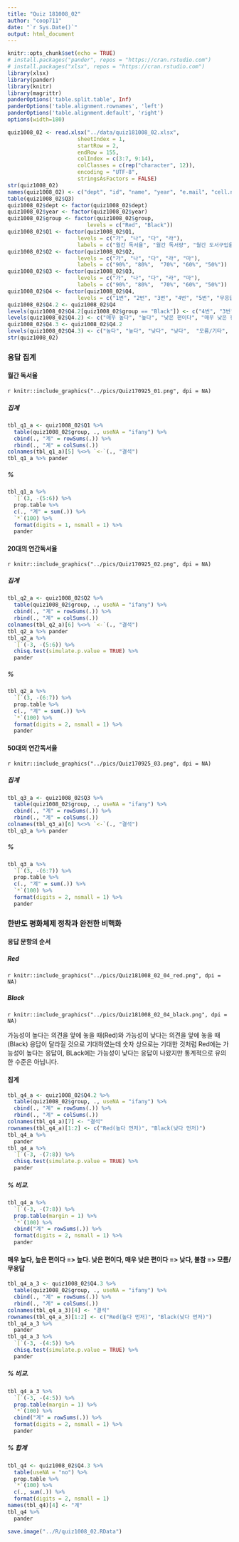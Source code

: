 ```yaml
---
title: "Quiz 181008_02"
author: "coop711"
date: "`r Sys.Date()`"
output: html_document
---
```


```r
knitr::opts_chunk$set(echo = TRUE)
# install.packages("pander", repos = "https://cran.rstudio.com")
# install.packages("xlsx", repos = "https://cran.rstudio.com")
library(xlsx)
library(pander)
library(knitr)
library(magrittr)
panderOptions('table.split.table', Inf)
panderOptions('table.alignment.rownames', 'left')
panderOptions('table.alignment.default', 'right')
options(width=180)
```

```r
quiz1008_02 <- read.xlsx("../data/quiz181008_02.xlsx", 
                      sheetIndex = 1, 
                      startRow = 2, 
                      endRow = 155, 
                      colIndex = c(3:7, 9:14), 
                      colClasses = c(rep("character", 12)), 
                      encoding = "UTF-8",
                      stringsAsFactors = FALSE)
str(quiz1008_02)
names(quiz1008_02) <- c("dept", "id", "name", "year", "e.mail", "cell.no", "Q1", "Q2", "Q3", "Q4", "group")
table(quiz1008_02$Q3)
quiz1008_02$dept <- factor(quiz1008_02$dept)
quiz1008_02$year <- factor(quiz1008_02$year)
quiz1008_02$group <- factor(quiz1008_02$group, 
                         levels = c("Red", "Black"))
quiz1008_02$Q1 <- factor(quiz1008_02$Q1, 
                      levels = c("가", "나", "다", "라"), 
                      labels = c("월간 독서율", "월간 독서량", "월간 도서구입율", "월간 도서구입량"))
quiz1008_02$Q2 <- factor(quiz1008_02$Q2, 
                      levels = c("가", "나", "다", "라", "마"), 
                      labels = c("90%", "80%",  "70%", "60%", "50%"))
quiz1008_02$Q3 <- factor(quiz1008_02$Q3, 
                      levels = c("가", "나", "다", "라", "마"), 
                      labels = c("90%", "80%",  "70%", "60%", "50%"))
quiz1008_02$Q4 <- factor(quiz1008_02$Q4, 
                      levels = c("1번", "2번", "3번", "4번", "5번", "무응답"))
quiz1008_02$Q4.2 <- quiz1008_02$Q4
levels(quiz1008_02$Q4.2[quiz1008_02$group == "Black"]) <- c("4번", "3번", "2번", "1번", "5번", "무응답")
levels(quiz1008_02$Q4.2) <- c("매우 높다", "높다", "낮은 편이다", "매우 낮은 편이다",  "모름/기타", "불참")
quiz1008_02$Q4.3 <- quiz1008_02$Q4.2
levels(quiz1008_02$Q4.3) <- c("높다", "높다", "낮다", "낮다",  "모름/기타", "모름/기타")
str(quiz1008_02)
```

### 응답 집계

#### 월간 독서율

`r knitr::include_graphics("../pics/Quiz170925_01.png", dpi = NA)`

##### 집계

```r
tbl_q1_a <- quiz1008_02$Q1 %>% 
  table(quiz1008_02$group, ., useNA = "ifany") %>%
  cbind(., "계" = rowSums(.)) %>%
  rbind(., "계" = colSums(.))
colnames(tbl_q1_a)[5] %<>% `<-`(., "결석")
tbl_q1_a %>% pander 
```

##### %

```r
tbl_q1_a %>% 
  `[`(3, -(5:6)) %>%
  prop.table %>% 
  c(., "계" = sum(.)) %>%
  `*`(100) %>%
  format(digits = 1, nsmall = 1) %>%
  pander
```

#### 20대의 연간독서율

`r knitr::include_graphics("../pics/Quiz170925_02.png", dpi = NA)`

##### 집계

```r
tbl_q2_a <- quiz1008_02$Q2 %>% 
  table(quiz1008_02$group, ., useNA = "ifany") %>%
  cbind(., "계" = rowSums(.)) %>%
  rbind(., "계" = colSums(.))
colnames(tbl_q2_a)[6] %<>% `<-`(., "결석")
tbl_q2_a %>% pander 
tbl_q2_a %>% 
  `[`(-3, -(5:6)) %>%
  chisq.test(simulate.p.value = TRUE) %>%
  pander
```

##### %

```r
tbl_q2_a %>% 
  `[`(3, -(6:7)) %>%
  prop.table %>% 
  c(., "계" = sum(.)) %>%
  `*`(100) %>%
  format(digits = 2, nsmall = 1) %>%
  pander
```

#### 50대의 연간독서율

`r knitr::include_graphics("../pics/Quiz170925_03.png", dpi = NA)`

##### 집계

```r
tbl_q3_a <- quiz1008_02$Q3 %>% 
  table(quiz1008_02$group, ., useNA = "ifany") %>%
  cbind(., "계" = rowSums(.)) %>%
  rbind(., "계" = colSums(.))
colnames(tbl_q3_a)[6] %<>% `<-`(., "결석")
tbl_q3_a %>% pander 
```

##### %

```r
tbl_q3_a %>% 
  `[`(3, -(6:7)) %>%
  prop.table %>% 
  c(., "계" = sum(.)) %>%
  `*`(100) %>%
  format(digits = 2, nsmall = 1) %>%
  pander
```

### 한반도 평화체제 정착과 완전한 비핵화 

#### 응답 문항의 순서

##### Red 

`r knitr::include_graphics("../pics/Quiz181008_02_04_red.png", dpi = NA)`

##### Black

`r knitr::include_graphics("../pics/Quiz181008_02_04_black.png", dpi = NA)`

가능성이 높다는 의견을 앞에 놓을 때(Red)와 가능성이 낮다는 의견을 앞에 놓을 때(Black) 응답이 달라질 것으로 기대하였는데 숫자 상으로는 기대한 것처럼 Red에는 가능성이 높다는 응답이, BLack에는 가능성이 낮다는 응답이 나왔지만 통계적으로 유의한 수준은 아닙니다.

#### 집계

```r
tbl_q4_a <- quiz1008_02$Q4.2 %>%
  table(quiz1008_02$group, ., useNA = "ifany") %>%
  cbind(., "계" = rowSums(.)) %>%
  rbind(., "계" = colSums(.))
colnames(tbl_q4_a)[7] <- "결석"
rownames(tbl_q4_a)[1:2] <- c("Red(높다 먼저)", "Black(낮다 먼저)")
tbl_q4_a %>% 
  pander
tbl_q4_a %>% 
  `[`(-3, -(7:8)) %>%
  chisq.test(simulate.p.value = TRUE) %>%
  pander
```

##### % 비교.  

```r
tbl_q4_a %>% 
  `[`(-3, -(7:8)) %>%
  prop.table(margin = 1) %>%
  `*`(100) %>%
  cbind("계" = rowSums(.)) %>%
  format(digits = 2, nsmall = 1) %>%
  pander
```

#### 매우 높다, 높은 편이다 => 높다. 낮은 편이다, 매우 낮은 편이다 => 낮다, 불참 => 모름/무응답

```r
tbl_q4_a_3 <- quiz1008_02$Q4.3 %>%
  table(quiz1008_02$group, ., useNA = "ifany") %>%
  cbind(., "계" = rowSums(.)) %>%
  rbind(., "계" = colSums(.))
colnames(tbl_q4_a_3)[4] <- "결석"
rownames(tbl_q4_a_3)[1:2] <- c("Red(높다 먼저)", "Black(낮다 먼저)")
tbl_q4_a_3 %>% 
  pander
tbl_q4_a_3 %>% 
  `[`(-3, -(4:5)) %>%
  chisq.test(simulate.p.value = TRUE) %>%
  pander
```

##### % 비교.  

```r
tbl_q4_a_3 %>% 
  `[`(-3, -(4:5)) %>%
  prop.table(margin = 1) %>%
  `*`(100) %>%
  cbind("계" = rowSums(.)) %>%
  format(digits = 2, nsmall = 1) %>%
  pander
```


##### % 합계

```r
tbl_q4 <- quiz1008_02$Q4.3 %>%
  table(useNA = "no") %>%
  prop.table %>%
  `*`(100) %>%
  c(., sum(.)) %>%
  format(digits = 2, nsmall = 1)
names(tbl_q4)[4] <- "계"
tbl_q4 %>%
  pander
```


```r
save.image("../R/quiz1008_02.RData")
```